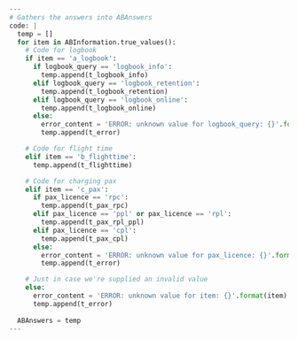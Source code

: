 ```python
---
# Gathers the answers into ABAnswers
code: |
  temp = []
  for item in ABInformation.true_values():
    # Code for logbook
    if item == 'a_logbook':
      if logbook_query == 'logbook_info':
        temp.append(t_logbook_info)
      elif logbook_query == 'logbook_retention':
        temp.append(t_logbook_retention)
      elif logbook_query == 'logbook_online':
        temp.append(t_logbook_online)
      else:
        error_content = 'ERROR: unknown value for logbook_query: {}'.format(logbook_query)
        temp.append(t_error)

    # Code for flight time
    elif item == 'b_flighttime':
      temp.append(t_flighttime)

    # Code for charging pax
    elif item == 'c_pax':
      if pax_licence == 'rpc':
        temp.append(t_pax_rpc)
      elif pax_licence == 'ppl' or pax_licence == 'rpl':
        temp.append(t_pax_rpl_ppl)
      elif pax_licence == 'cpl':
        temp.append(t_pax_cpl)
      else:
        error_content = 'ERROR: unknown value for pax_licence: {}'.format(pax_licence)
        temp.append(t_error)

    # Just in case we're supplied an invalid value
    else:
      error_content = 'ERROR: unknown value for item: {}'.format(item)
      temp.append(t_error)
      
  ABAnswers = temp
---
```